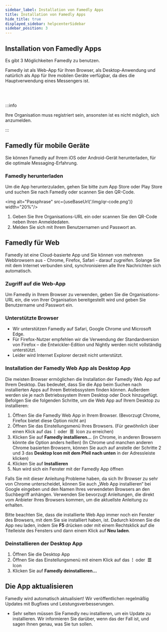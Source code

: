 ```yaml
---
sidebar_label: Installation von Famedly Apps
title: Installation von Famedly Apps
hide_title: true
displayed_sidebar: helpcenterSidebar
sidebar_position: 3
---
```



<div class="hero hero--primary">
  <div class="container">
    <h2 class="hero__title">Installation von Famedly Apps</h2>
    <p class="hero__subtitle">Es gibt 3 Möglichkeiten Famedly zu benutzen.</p>
    <p>Famedly ist als Web-App für Ihren Browser, als Desktop-Anwendung und natürlich als App für Ihre mobilen Geräte verfügbar, da dies die Hauptverwendung eines Messengers ist.</p>
  </div>
</div>
<br></br>

:::info

Ihre Organisation muss registriert sein, ansonsten ist es nicht möglich, sich anzumelden.

:::

## Famedly für mobile Geräte

Sie können Famedly auf Ihrem iOS oder Android-Gerät herunterladen, für die optimale Messaging-Erfahrung.

### Famedly herunterladen

Um die App herunterzuladen, gehen Sie bitte zum App Store oder Play Store und suchen Sie nach Famedly oder scannen Sie den QR-Code.

<img alt="Passphrase" src={useBaseUrl('/img/qr-code.png')} width="20%"/>

1. Geben Sie Ihre Organisations-URL ein oder scannen Sie den QR-Code neben Ihren Anmeldedaten.
2. Melden Sie sich mit Ihrem Benutzernamen und Passwort an.

## Famedly für Web

Famedly ist eine Cloud-basierte App und Sie können von mehreren Webbrowsern aus - Chrome, Firefox, Safari - darauf zugreifen. Solange Sie mit dem Internet verbunden sind, synchronisieren alle Ihre Nachrichten sich automatisch.

### Zugriff auf die Web-App

Um Famedly in Ihrem Browser zu verwenden, geben Sie die Organisations-URL ein, die von Ihrer Organisation bereitgestellt wird und geben Sie Benutzername und Passwort ein. 

### Unterstützte Browser

- Wir unterstützen Famedly auf Safari, Google Chrome und Microsoft Edge.
- Für Firefox-Nutzer empfehlen wir die Verwendung der Standardversion von Firefox – die Entwickler-Edition und Nightly werden nicht vollständig unterstützt. 
- Leider wird Internet Explorer derzeit nicht unterstützt.

### Installation der Famedly Web App als Desktop App

Die meisten Browser ermöglichen die Installation der Famedly Web App auf Ihrem Desktop. 
Das bedeutet, dass Sie die App beim Suchen nach installierten Apps auf Ihrem Betriebssystem finden können. Außerdem werden sie je nach Betriebssystem Ihrem Desktop oder Dock hinzugefügt. 
Befolgen Sie die folgenden Schritte, um die Web App auf Ihrem Desktop zu installieren: 

1. Öffnen Sie die Famedly Web App in Ihrem Browser. (Bevorzugt Chrome, Firefox bietet diese Option nicht an)
2. Öffnen Sie das Einstellungsmenü Ihres Browsers. (Für gewöhnlich über einen Klick auf das  **⁝**  oder  **☰**  Icon zu erreichen)
3. Klicken Sie auf **Famedly installieren...** (in Chrome, in anderen Browsern könnte die Option anders heißen)
   (In Chrome und manchen anderen Chrome basierten Browsern, können Sie auch auf anstelle der Schritte 2 und 3 das **Desktop Icon mit dem Pfeil nach unten** in der Adressleiste klicken)
4. Klicken Sie auf **Installieren**
5. Nun wird sich ein Fenster mit der Famedly App öffnen

Falls Sie mit dieser Anleitung Probleme haben, da sich Ihr Browser zu sehr von Chrome unterscheidet, können Sie auch „Web App installieren“ bei Google eingeben und den Namen Ihres verwendeten Browsers an den Suchbegriff anhängen. Verwenden Sie bevorzugt Anleitungen, die direkt vom Anbieter Ihres Browsers kommen, um die aktuellste Anleitung zu erhalten. 

Bitte beachten Sie, dass die installierte Web App immer noch ein Fenster des Browsers, mit dem Sie sie installiert haben, ist. Dadurch können Sie die App neu laden, indem Sie **F5** drücken oder mit einem Rechtsklick auf die Titelleiste des Fensters und dann einem Klick auf **Neu laden**.  

### Deinstallieren der Desktop App

1. Öffnen Sie die Desktop App
2. Öffnen Sie das Einstellungsmenü mit einem Klick auf das  **⁝**  oder  **☰**  Icon
3. Klicken Sie auf **Famedly deinstallieren...**

## Die App aktualisieren

Famedly wird automatisch aktualisiert! Wir veröffentlichen regelmäßig Updates mit Bugfixes und Leistungsverbesserungen.

- Sehr selten müssen Sie Famedly neu installieren, um ein Update zu installieren. Wir informieren Sie darüber, wenn das der Fall ist, und sagen Ihnen genau, was Sie tun sollen.
